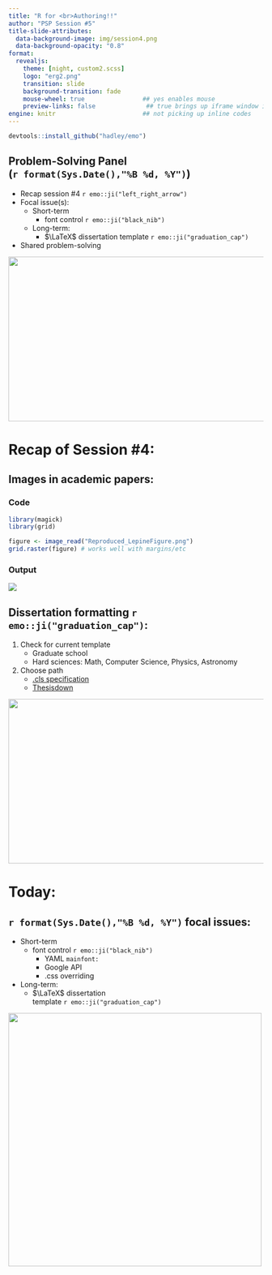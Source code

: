 ```yaml
---
title: "R for <br>Authoring!!"
author: "PSP Session #5"
title-slide-attributes: 
  data-background-image: img/session4.png
  data-background-opacity: "0.8"
format:
  revealjs:
    theme: [night, custom2.scss]
    logo: "erg2.png"
    transition: slide
    background-transition: fade
    mouse-wheel: true                ## yes enables mouse
    preview-links: false              ## true brings up iframe window instead of "site"
engine: knitr                        ## not picking up inline codes
---
```


```r
devtools::install_github("hadley/emo")
```

## Problem-Solving Panel <br>(`r format(Sys.Date(),"%B %d, %Y")`)

::: {layout="[80,20]"}
::: first-column
-   Recap session #4 `r emo::ji("left_right_arrow")`
-   Focal issue(s):
    -   Short-term
        -   font control `r emo::ji("black_nib")`
    -   Long-term:
        -   $\LaTeX$ dissertation template `r emo::ji("graduation_cap")`
-   Shared problem-solving
:::

::: second-column
:::
:::

![](img/title4.JPG){.absolute top="170" right="0" width="550" height="325"}

# Recap of Session #4:

## Images in academic papers:

::: panel-tabset
### Code

```r
library(magick)
library(grid)

figure <- image_read("Reproduced_LepineFigure.png")
grid.raster(figure) # works well with margins/etc

```

### Output

![](img/academicpaperimage.JPG){fig-align="center"}

:::

## Dissertation formatting `r emo::ji("graduation_cap")`:

1. Check for current template
    + Graduate school
    + Hard sciences: Math, Computer Science, Physics, Astronomy
2. Choose path
    + [.cls specification](https://tysonbarrett.com/jekyll/update/2018/02/11/r_dissertation/)
    + [Thesisdown](https://github.com/ismayc/thesisdown)

![](https://embracethechaos.com/wp-content/uploads/2015/11/shutterstock_115238050-768x515-1.jpg){.absolute bottom="0" right="0" width="550" height="325"}

# Today:

## `r format(Sys.Date(),"%B %d, %Y")` focal issues:

-   Short-term
    -   font control `r emo::ji("black_nib")`  
          - YAML `mainfont:`
          - Google API
          - .css overriding
-   Long-term:
    -   $\LaTeX$ dissertation <br>template `r emo::ji("graduation_cap")`
        
![](https://upload.wikimedia.org/wikipedia/commons/thumb/9/9c/Magnifying_glass_CC0.svg/1200px-Magnifying_glass_CC0.svg.png){.absolute bottom="50" right="0" height="500"}



